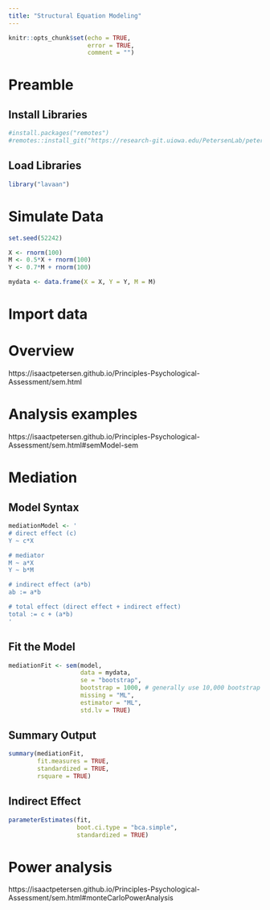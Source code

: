 ```yaml
---
title: "Structural Equation Modeling"
---
```


```r
knitr::opts_chunk$set(echo = TRUE,
                      error = TRUE,
                      comment = "")
```

# Preamble

## Install Libraries

```r
#install.packages("remotes")
#remotes::install_git("https://research-git.uiowa.edu/PetersenLab/petersenlab.git")
```

## Load Libraries

```r
library("lavaan")
```

# Simulate Data

```r
set.seed(52242)

X <- rnorm(100)
M <- 0.5*X + rnorm(100)
Y <- 0.7*M + rnorm(100)

mydata <- data.frame(X = X, Y = Y, M = M)
```

# Import data

# Overview

https://isaactpetersen.github.io/Principles-Psychological-Assessment/sem.html

# Analysis examples

https://isaactpetersen.github.io/Principles-Psychological-Assessment/sem.html#semModel-sem

# Mediation

## Model Syntax

```r
mediationModel <- '
# direct effect (c)
Y ~ c*X

# mediator
M ~ a*X
Y ~ b*M

# indirect effect (a*b)
ab := a*b

# total effect (direct effect + indirect effect)
total := c + (a*b)
'
```

## Fit the Model

```r
mediationFit <- sem(model,
                    data = mydata,
                    se = "bootstrap",
                    bootstrap = 1000, # generally use 10,000 bootstrap draws; this example uses 1,000 for speed
                    missing = "ML",
                    estimator = "ML",
                    std.lv = TRUE)
```

## Summary Output

```r
summary(mediationFit,
        fit.measures = TRUE,
        standardized = TRUE,
        rsquare = TRUE)
```

## Indirect Effect

```r
parameterEstimates(fit,
                   boot.ci.type = "bca.simple",
                   standardized = TRUE)
```

# Power analysis

https://isaactpetersen.github.io/Principles-Psychological-Assessment/sem.html#monteCarloPowerAnalysis

